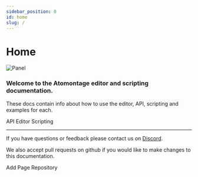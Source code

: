 ```yaml
---
sidebar_position: 0
id: home
slug: /
---
```



# Home

![Panel](/img/editor-basics/banner.png)

### Welcome to the Atomontage editor and scripting documentation.
These docs contain info about how to use the editor, API, scripting and examples for each.

<Link
  className="button button--primary button--lg"
  to="/api/intro"
>
  API
</Link>

<Link
  className="button button--primary button--lg"
  to="/manual/editor/getting-started"
>
  Editor
</Link>

<Link
  className="button button--primary button--lg"
  to="/manual/scripting/getting-started"
>
  Scripting
</Link>

---

If you have questions or feedback please contact us on [Discord](https://discord.gg/JpaAnchqcw).

We also accept pull requests on github if you would like to make changes to this documentation.

<Link
  className="button button--primary"
  to="https://github.com/AtomontageInc/atomontage-docs/new/master/docs/manual/?filename=30-sidebar-name.mdx&value=%23%20Header%0A%0AYour%20text%0A%0AThe%20file%20name%20is%20used%20in%20the%20sidebar%20and%20url%0AThe%20number%20in%20the%20file%20name%20is%20used%20for%20ordering%20in%20the%20sidebar%0A%0A%23%20Heading%20%28rank%201%29%0A%23%23%20Heading%202%0A%23%23%23%203%0A%23%23%23%23%204%0A%23%23%23%23%23%205%0A%23%23%23%23%23%23%206%0A%0A%3E%20Block%20quote%0A%0A%2A%20Unordered%0A%2A%20List%0A%0A1.%20Ordered%0A2.%20List%0A%0AA%20paragraph%2C%20introducing%20a%20thematic%20break%3A%0A%0A---%0A%0A%60%60%60lua%0Asome.code%28%29%0A%60%60%60%0A%0Aa%20%5Blink%5D%28https%3A%2F%2Fexample.com%29%2C%20%0Aan%20%21%5Bimage%5D%28%2Fimg%2Flogo.svg%29%20%2C%20%0Asome%20%2Aemphasis%2A%2C%0Asomething%20%2A%2Astrong%2A%2A%2C%20and%20finally%20a%20little%20%60code%28%29%60"
  target="_blank"
>
  Add Page
</Link>

<Link
  className="button button--primary"
  to="https://github.com/AtomontageInc/atomontage-docs"
>
  Repository
</Link>